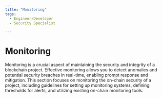 ```yaml
---
title: "Monitoring"
tags:
  - Engineer/Developer
  - Security Specialist

---
```



<TagProvider>
<TagFilter />

# Monitoring

<TagList tags={frontmatter.tags} />
<AttributionList contributors={frontmatter.contributors} />

Monitoring is a crucial aspect of maintaining the security and integrity of a blockchain project. Effective monitoring allows you to detect anomalies and potential security breaches in real-time, enabling prompt response and mitigation. This section focuses on monitoring the on-chain security of a project, including guidelines for setting up monitoring systems, defining thresholds for alerts, and utilizing existing on-chain monitoring tools.

</TagProvider>